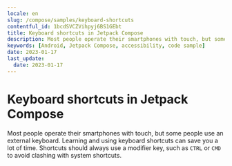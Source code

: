 ```yaml
---
locale: en
slug: /compose/samples/keyboard-shortcuts
contentful_id: 1bcdSVCZVihpyj6BS1GEbt
title: Keyboard shortcuts in Jetpack Compose
description: Most people operate their smartphones with touch, but some people use an external keyboard.
keywords: [Android, Jetpack Compose, accessibility, code sample]
date: 2023-01-17
last_update:
  date: 2023-01-17
---
```


# Keyboard shortcuts in Jetpack Compose

Most people operate their smartphones with touch, but some people use an external keyboard. Learning and using keyboard shortcuts can save you a lot of time. Shortcuts should always use a modifier key, such as `CTRL` or `CMD` to avoid clashing with system shortcuts.

<CodeSample id="keyboard-shortcuts" platform="compose" locale="en"/>
